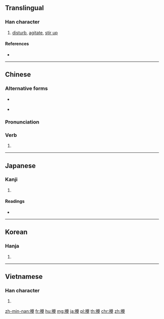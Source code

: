 {{character info/new}}
{{also|搅}}
==Translingual==
{{Han simplified forms|攪|撹|搅|ex=y}}

===Han character===
{{Han char|rn=64|rad=手|as=20|sn=23|four=57016|canj=QHBU|ids=⿰扌覺}}

# [[disturb]], [[agitate]], [[stir up]]

====References====
* {{Han ref|kx=0465.010|dkj=13041|dj=0813.240|hdz=31992.010|uh=652A|ud=25898|bh=C5CD|bd=50637}}

----

==Chinese==
{{zh-forms|s=搅}}

===Alternative forms===
* {{qualifier|Cantonese}} {{zh-l|搞|tr=gaau2}}
* {{qualifier|Sichuanese}} {{zh-l|𢲵|tr=cao4}}

===Pronunciation===
{{zh-pron
|m=jiǎo
|c=gaau2
|h=pfs=kiâu
|md=
|mn=qz,xm,zz:káu/kiáu/ká
|mn_note=káu - literary; kiáu/ká - vernacular; ká - 絞 is used; kiauh - unknown dialect
|w=
|mc=y
|oc=y
|cat=v
}}

===Verb===
{{zh-verb}}

# {{rfdef|lang=zh}}

----

==Japanese==

===Kanji===
{{ja-kanji|grade=|rs=手20}}

# {{defn|lang=ja|sort=手20}}

====Readings====
* {{ja-readings|goon=[[きょう]] (kyō)|kanon=[[こう]] (kō)|kanyoon=[[かく]] (kaku)|kun=[[みだす]] (midasu)}}

----

==Korean==

===Hanja===
{{ko-hanja|hangeul=교|eumhun=|rv=gyo|mr=kyo|y=kyo}}

# {{defn|lang=ko|sort=手20}}

----

==Vietnamese==

===Han character===
{{vi-hantu|[[giao]], [[giảo]]|rs=手20}}

# {{defn|lang=vi|sort=手20}}

[[zh-min-nan:攪]]
[[fr:攪]]
[[hu:攪]]
[[mg:攪]]
[[ja:攪]]
[[pl:攪]]
[[th:攪]]
[[chr:攪]]
[[zh:攪]]